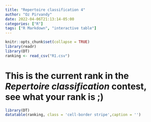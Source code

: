```yaml
---
title: "Repertoire classification 4"
author: "Oz Pirvandy"
date: 2022-04-06T21:13:14-05:00
categories: ["R"]
tags: ["R Markdown", "interactive table"]
---
```


```r
knitr::opts_chunk$set(collapse = TRUE)
library(readr)
library(DT)
ranking <- read_csv("R1.csv")
```

# This is the current rank in the *Repertoire classification* contest, see what your rank is ;)



```r
library(DT)
datatable(ranking, class = 'cell-border stripe',caption = '')
```


